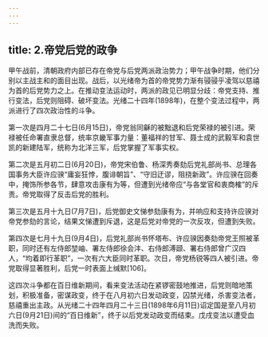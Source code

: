 ```yaml
---
---
---
```

title: 2.帝党后党的政争
---




甲午战前，清朝政府内部已存在帝党与后党两派政治势力；甲午战争时期，他们分别以主战主和的面目出现。战后，以光绪帝为首的帝党势力渐有骎骎乎凌驾以慈禧为首的后党势力之上。在推动变法运动时，两派的政见已明显分歧：帝党支持、推行变法，后党则阻碍、破坏变法。光绪二十四年(1898年)，在整个变法过程中，两派进行了四次政治性的斗争。

第一次是四月二十七日(6月15日)，帝党翁同龢的被黜退和后党荣禄的被引进。荣禄被任命署直隶总督，统率京畿军事力量：董福祥的甘军、聂士成的武毅军和袁世凯的新建陆军，统称为北洋三军，后党掌握了军事实权。

第二次是五月初二日(6月20日)，帝党宋伯鲁、杨深秀奏劾后党礼部尚书、总理各国事务大臣许应骙“庸妄狂悖，腹诽朝旨”、“守旧迂谬，阻挠新政”。许应骙在回奏中，掩饰所参各节，肆意攻击康有为等，但遭到光绪帝应“与各堂官和衷商榷”的斥责。帝党取得了反击后党的胜利。

第三次是五月十九日(7月7日)，后党御史文悌参劾康有为，并响应和支持许应骙对帝党参劾的言论，结果文悌遭到斥退，这是后党对帝党的一次反攻，但遭到失败。

第四次是七月十九日(9月4日)，后党礼部尚书怀塔布、许应骙因奏劾帝党王照被革职，同时还有左侍郎堃岫、署左侍郎徐会沣、右侍郎溥颋、署右侍郎曾广汉四人，“均着即行革职”，一次有六大臣同时革职。次日，帝党杨锐等四人被引进。帝党取得显著胜利，后党一时表面上缄默[106]。

这四次斗争都在百日维新期间，看来变法活动在紧锣密鼓地推进，后党则暗地策划，积极准备，密谋政变，终于在八月初六日发动政变，囚禁光绪，杀害变法者，慈禧重出主政。从光绪二十四年四月二十三日(1898年6月11日)诏定国是至八月初六日(9月21日)间的“百日维新”，终于以后党发动政变而结束。戊戌变法以遭受血洗而失败。